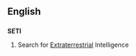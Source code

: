==English==
{{wikipedia}}

==={{acronym}}===
'''SETI'''

#Search for [[extraterrestrial|Extraterrestrial]] Intelligence